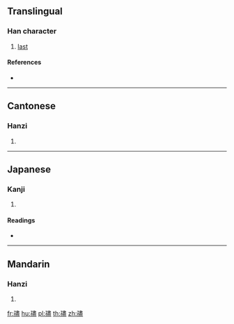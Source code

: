 {{character info/new}}
==Translingual==

===Han character===
{{Han char|rn=39|rad=子|as=14|sn=17|four=15417|canj=NDLMT|ids=⿰子盡}}

# [[last]]

====References====
* {{Han ref|kx=0281.030|dkj=07043|dj=0551.040|hdz=21020.040|uh=5B7B|ud=23419|bh=ECD7|bd=60631}}

----

==Cantonese==

===Hanzi===
{{yue-hanzi|jyut=[[laai1]]|y=laai1}}

# {{defn|lang=yue|sort=子14}}

----

==Japanese==

===Kanji===
{{ja-kanji|grade=|rs=子14}}

# {{defn|lang=ja|sort=子14}}

====Readings====
* {{ja-readings|on=[[だい]] (dai), [[ない]] (nai)|kun=}}

----

==Mandarin==

===Hanzi===
{{cmn-hanzi|pin=[[nái]] ([[nai2]]), [[lái]] ([[lai2]]), [[níng]] ([[ning2]]), [[nìng]] ([[ning4]])|wg=nai<sup>2</sup>, lai<sup>2</sup>, ning<sup>2</sup>, ning<sup>4</sup>}}

# {{defn|lang=cmn|sort=子14}}

[[fr:孻]]
[[hu:孻]]
[[pl:孻]]
[[th:孻]]
[[zh:孻]]